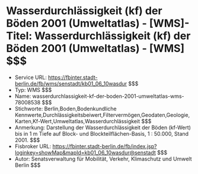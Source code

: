 # Wasserdurchlässigkeit (kf) der Böden 2001 (Umweltatlas) - [WMS]- Titel: Wasserdurchlässigkeit (kf) der Böden 2001 (Umweltatlas) - [WMS] $$$
- Service URL: https://fbinter.stadt-berlin.de/fb/wms/senstadt/kb01_06_10wasdur $$$
- Typ: WMS $$$
- Name: wasserdurchlassigkeit-kf-der-boden-2001-umweltatlas-wms-78008538 $$$
- Stichworte: Berlin,Boden,Bodenkundliche Kennwerte,Durchlässigkeitsbeiwert,Filtervermögen,Geodaten,Geologie,Karten,Kf-Wert,Umweltatlas,Wasserdurchlässigkeit $$$
- Anmerkung: Darstellung der Wasserdurchlässigkeit der Böden (kf-Wert) bis in 1 m Tiefe auf Block- und Blockteilflächen-Basis, 1 : 50.000, Stand 2001. $$$
- Fisbroker URL: https://fbinter.stadt-berlin.de/fb/index.jsp?loginkey=showMap&mapId=kb01_06_10wasdur@senstadt $$$
- Autor: Senatsverwaltung für Mobilität, Verkehr, Klimaschutz und Umwelt Berlin $$$
